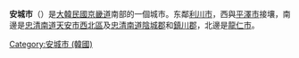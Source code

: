 {{Infobox settlement
| name                    = 安城市
| settlement_type         = [[韩国行政区划|自治市]]
| translit_lang1          = [[韓語|韓語]]
| translit_lang1_type1    = [[諺文|諺文]]
| translit_lang1_info1    = {{linktext|안|성|시}}
| translit_lang1_type2    = [[朝鮮漢字|漢字]]
| translit_lang1_info2    = {{linktext|安|城|市}}
| translit_lang1_type3    = {{nowrap|[[文化观光部2000年式|文化观光部2000年式]]}}
| translit_lang1_info3    = Anseong-si
| translit_lang1_type4    = {{nowrap|[[馬科恩-賴肖爾表記法|馬科恩-賴肖爾表記法]]}}
| translit_lang1_info4    = Ansŏng-si
| image_skyline           = Anseong City Hall.JPG
| image_caption           = 安城市廳
| image_flag              = Flag of Anseong.svg
| image_map               = Gyeonggi-Anseong.svg
| map_caption             = 安城市在韓國及京畿道的位置
| subdivision_type        = 國家
| subdivision_name        = {{ROK}}
| subdivision_type1       = [[朝鮮地區|地區]]
| subdivision_name1       = [[韓國首都圈|韓國首都圈]]
| subdivision_type2       = 省份
| subdivision_name2       = [[京畿道|京畿道]]
| parts_type              = 行政區劃
| parts                   = 1[[邑_(行政區劃)|邑]]、11[[面_(行政區劃)|面]]、3[[行政洞|行政洞]]、33[[法定洞|法定洞]]
| area_total_km2          = 553.47
| population_total        = 187,540	
| population_density_km2  = auto
| population_as_of        = 2021年3月
| population_blank1_title = 方言
| population_blank1       = [[首爾方言|首爾方言]]
| governing_body          = 安城市政府
| leader_title            = 市長
| leader_name             = {{link-ko|金補羅|김보라 (1969년)}}
| leader_party            = {{MPK}}
| leader_title1           = 國會議員
| leader_name1            =  {{lk|金學容|김학용}}  {{PPP}}
| blank_name              = 市樹
| blank_info              = [[銀杏|銀杏]]
| blank1_name             = 市花
| blank1_info             = {{link-ko|朝鮮連翹|개나리}}
| blank2_name             = 市鳥
| blank2_info             = [[普通喜鵲|喜鵲]]
}}

'''安城市'''（{{kor|諺=안성시|漢=安城市|羅=Anseong si|f=y}}）是[[大韓民國|大韓民國]][[京畿道|京畿道]]南部的一個城市。东鄰[[利川市|利川市]]，西與[[平澤市|平澤市]]接壤，南邊是[[忠清南道|忠清南道]][[天安市|天安市]][[西北區|西北區]]及[[忠清南道|忠清南道]][[陰城郡|陰城郡]]和[[鎮川郡|鎮川郡]]，北邊是[[龍仁市|龍仁市]]。

{{京畿道行政區劃}}

{{korea-stub}}
{{DEFAULTSORT:Anseong-si}}
[[Category:安城市_(韓國)|Category:安城市 (韓國)]]